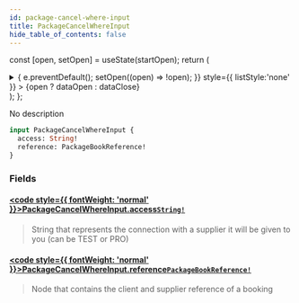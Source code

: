 ```yaml
---
id: package-cancel-where-input
title: PackageCancelWhereInput
hide_table_of_contents: false
---
```






const [open, setOpen] = useState(startOpen);
return (
<details {...(open ? { open: true } : {})} className="details" style={{ border:'none', boxShadow:'none', background:'var(--ifm-background-color)' }}>
<summary
onClick={(e) => {
e.preventDefault();
setOpen((open) => !open);
}}
style={{ listStyle:'none' }} >
{open ? dataOpen : dataClose}
</summary>
{open && children}
</details>
);
};

No description

```graphql
input PackageCancelWhereInput {
  access: String!
  reference: PackageBookReference!
}
```

### Fields

#### [<code style={{ fontWeight: 'normal' }}>PackageCancelWhereInput.<b>access</b></code>](#)<Bullet />[`String!`](/api/scalars/string) <Badge class="badge badge--secondary" text="non-null"/> <Badge class="badge badge--secondary" text="scalar"/>

> String that represents the connection with a supplier it will be given to you (can be TEST or PRO)

#### [<code style={{ fontWeight: 'normal' }}>PackageCancelWhereInput.<b>reference</b></code>](#)<Bullet />[`PackageBookReference!`](/api/inputs/package-book-reference) <Badge class="badge badge--secondary" text="non-null"/> <Badge class="badge badge--secondary" text="input"/>

> Node that contains the client and supplier reference of a booking
